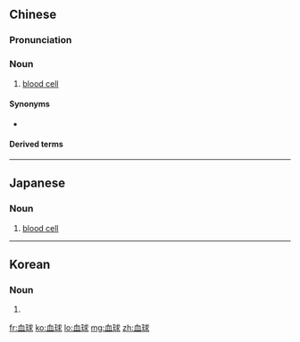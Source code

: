 ==Chinese==
{{zh-forms}}

===Pronunciation===
{{zh-pron
|m=血qiú,er=y
|c=hyut3 kau4
|h=pfs=hiet-khiù
|mn=hiat-kiû
|cat=n
}}

===Noun===
{{zh-noun}}

# {{lb|zh|hematology|cytology}} [[blood cell]]

====Synonyms====
* {{zh-l|血細胞}}

====Derived terms====
{{zh-der|紅血球|白血球}}

----

==Japanese==
{{ja-kanjitab|けつ|k1=けっ|きゅう|yomi=o}}

===Noun===
{{ja-noun|けっきゅう}}

# [[blood cell]]

----

==Korean==
{{ko-hanjatab}}

===Noun===
{{ko-noun|hj|hangeul=혈구}}

# {{hanja form of|혈구|blood cell}}

[[fr:血球]]
[[ko:血球]]
[[lo:血球]]
[[mg:血球]]
[[zh:血球]]